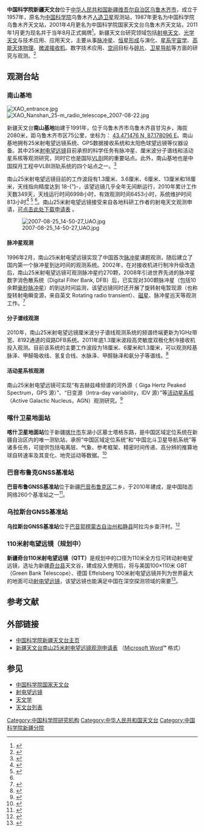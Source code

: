 {{Infobox observatory
|name = 中国科学院新疆天文台
|organization = [[中国科学院|中国科学院]]
|code = N87
|image  = XAO-Building.jpg
|caption = XAO Office Building
|image_size   = 250px
|map_type     = China Xinjiang Northern
|map_relief   = 
|map_size     = 250
|map_caption  = 在中國新疆的位置
|map_dot_label = 新疆天文台
|motto        = 
|extinction   = 
|type         = 
|status       = 
|purpose      =
|location = {{PRC}}[[新疆维吾尔自治区|新疆维吾尔自治区]][[乌鲁木齐市|乌鲁木齐市]]
|coords = {{coord|43|51|52.00|N|87|34|8.62|E|display=inline,title}}
|region_served =
|membership   = 
|language     =
|main_organ   = 
|affiliations = [[中国科学院国家天文台|中国科学院国家天文台]]
|num_staff    = 
|num_volunteers =
|budget       = 
|website      = http://www.xao.ac.cn/
|remarks      =
}}

'''中国科学院新疆天文台'''位于[[中华人民共和国|中华人民共和国]][[新疆维吾尔自治区|新疆维吾尔自治区]][[乌鲁木齐市|乌鲁木齐市]]，成立于1957年，原名为[[中国科学院|中国科学院]]乌鲁木齐[[人造卫星|人造卫星]]观测站，1987年更名为中国科学院乌鲁木齐天文站，2001年4月更名为中国科学院国家天文台乌鲁木齐天文站，2011年1月更为现名并于当年8月正式揭牌<ref name="xao_named">{{cite web |title = 新疆天文台更名揭牌 |url = http://www.xao.cas.cn/xwzx/tpxw/201108/t20110829_3329035.html |publisher = 中国科学院新疆天文台 |accessdate = 2011-08-29 |archive-date = 2020-05-25 |archive-url = https://web.archive.org/web/20200525122706/http://www.xao.cas.cn/xwzx/tpxw/201108/t20110829_3329035.html |dead-url = no }}</ref>。新疆天文台研究领域包括[[射电天文|射电天文]]、[[光学天文|光学天文]]与技术应用、应用天文，主要从事[[脉冲星|脉冲星]]、[[恒星形成|恒星形成]]与演化、[[星系|星系]][[宇宙学|宇宙学]]、[[高能|高能]][[天体物理|天体物理]]、[[微波|微波]][[接收机|接收机]]、数字技术应用、[[空间|空间]]目标与[[太空垃圾|碎片]]、[[卫星导航系统|卫星导航]]等方面的研究与观测。<ref name="xao_intro">{{cite web|title = 中国科学院新疆天文台简介|url = http://www.xao.ac.cn/jggk/wzjj/|publisher = 中国科学院新疆天文台|accessdate = 2013-09-29|archive-date = 2021-01-07|archive-url = https://web.archive.org/web/20210107184810/http://www.xao.ac.cn/jggk/wzjj/|dead-url = no}}</ref>

==观测台站==
===南山基地===
[[File:XAO_entrance.jpg|thumb]]
[[File:XAO_Nanshan_25-m_radio_telescope_2007-08-22.jpg|thumb]]

新疆天文台'''南山基地'''始建于1991年，位于乌鲁木齐市乌鲁木齐县甘沟乡，海拔2080米，距乌鲁木齐市区75公里，坐标为： [https://maps.google.com/maps?q=43.471476+N,87.178096+E&ll=43.471476,87.178096&spn=0.001131,0.002411&sll=39.938884,116.397459&sspn=0.611751,1.234589&t=h&z=19&iwloc=near 43.471476 N, 87.178096 E]。南山基地拥有25米射电望远镜系统、GPS数据接收系统和太阳色球望远镜等仪器设备。其中25米[[射电望远镜|射电望远镜]]目前承担的科学任务有脉冲星、厘米波分子谱线和活动星系核等观测研究，同时它也是国际[[VLBI|VLBI]]网的重要站点。此外，南山基地也是中国探月工程中VLBI测轨系统的四个站点之一。<ref name="nanshan">{{cite web | title = 南山天文观测基地 | url = http://www.xao.ac.cn/jgsz/ywtz/nsjd/ | publisher = 中国科学院新疆天文台 | accessdate = 2013-09-29 | archive-date = 2021-02-18 | archive-url = https://web.archive.org/web/20210218050401/http://www.xao.ac.cn/jgsz/ywtz/nsjd/ | dead-url = no }}</ref>

南山25米射电望远镜目前的工作波段有1.3厘米、3.6厘米、6厘米、13厘米和18厘米，天线指向精度达到 18-{”}-，该望远镜几乎全年无间断运行，2010年累计工作天数349天，天线运行时间6998小时，有效观测时间6453小时，系统维护时间813小时<ref name="nanshan25m-report">{{cite web | title = 新疆天文台 25 米射电望远镜技术报告 | url = http://www.xao.ac.cn/kycg/jsbg/201307/P020130725649484285236.pdf | publisher = 中国科学院新疆天文台 | author = 刘祥，宋华刚，陈晨雨 | accessdate = 2007-09-10 | archive-date = 2016-03-04 | archive-url = https://web.archive.org/web/20160304115838/http://www.xao.ac.cn/kycg/jsbg/201307/P020130725649484285236.pdf | dead-url = no }}</ref> <ref name="nanshan25m">{{cite web | title = 南山25米射电望远镜2010年工作情况 | url = http://www.xao.ac.cn/xwzx/kydt/201101/t20110110_3057425.html | publisher = 中国科学院新疆天文台 | author = 张华 | accessdate = 2011-01-10 | archive-date = 2020-01-13 | archive-url = https://web.archive.org/web/20200113063635/http://www.xao.ac.cn/xwzx/kydt/201101/t20110110_3057425.html | dead-url = no }}</ref> <ref name="nanshan25m-mol" />。南山25米射电望远镜接受来自各地科研工作者的射电天文观测申请，[http://www.xao.ac.cn/gcsq/gcsq1/201206/P020120618345683919564.doc 可点击此处下载申请表] {{Wayback|url=http://www.xao.ac.cn/gcsq/gcsq1/201206/P020120618345683919564.doc |date=20160304120900 }}。

[[File:2007-08-25_14-50-27_UAO.jpg|thumb]]

====脉冲星观测====
1996年2月，南山25米射电望远镜实现了中国首次[[脉冲星|脉冲星]]课题观测，随后建立了国内第一个脉冲星到达时间的观测系统。2002年，在对接收机进行制冷升级改造后，南山25米射电望远镜可观测脉冲星约270颗，2008年引进世界先进的脉冲星数字消色散系统（Digital Filter Bank, DFB）后，已实现对300颗脉冲星（包括10余颗[[毫秒脉冲星|毫秒脉冲星]]）的到达时间监测，该望远镜同时还开展了旋转射电暂现源（也称旋转射电瞬变源，来自英文 Rotating radio transient）、[[磁星|磁星]]、脉冲星巡天等观测工作。<ref name="nanshan-pulsar">{{cite web | title = 脉冲星观测研究 | url = http://www.xao.ac.cn/xwzx/kyzt/201010/t20101015_2987591.html | publisher = 中国科学院新疆天文台 | accessdate = 2010-06-12 | archive-date = 2020-05-25 | archive-url = https://web.archive.org/web/20200525122740/http://www.xao.ac.cn/xwzx/kyzt/201010/t20101015_2987591.html | dead-url = no }}</ref>

====分子谱线观测====
2010年，南山25米射电望远镜厘米波分子谱线观测系统的频谱终端更新为1GHz带宽、8192通道的双路DFB系统。2011年底1.3厘米波段高灵敏度双极化制冷接收机投入观测。目前该系统的主要工作波段为18厘米、6厘米和1.3厘米，可以观测羟基脉泽、甲醛吸收线、氢复合线、水脉泽、甲醇脉泽和氨分子等谱线。<ref name="nanshan25m-mol">{{cite web | title = 恒星形成与演化 | url = http://www.xao.ac.cn/xwzx/kyzt/201010/t20101015_2987589.html | publisher = 中国科学院新疆天文台 | accessdate = 2010-06-12 | archive-date = 2019-03-26 | archive-url = https://web.archive.org/web/20190326172057/http://www.xao.ac.cn/xwzx/kyzt/201010/t20101015_2987589.html | dead-url = no }}</ref>

====活动星系核观测====
南山25米射电望远镜可实现“有吉赫兹峰频谱的河外源（ Giga Hertz Peaked Spectrum，GPS 源）”、“日变源（Intra-day variability，IDV 源）”等[[活动星系核|活动星系核]]（Active Galactic Nucleus，AGN）观测研究。<ref name="nanshan25m-agn">{{cite web | title = 活动星系核 | url = http://www.xao.ac.cn/xwzx/kyzt/201301/t20130125_3757146.html | publisher = 中国科学院新疆天文台 | accessdate = 2013-01-25 | archive-date = 2018-12-26 | archive-url = https://web.archive.org/web/20181226005704/http://xao.ac.cn/xwzx/kyzt/201301/t20130125_3757146.html | dead-url = no }}</ref>

=== 喀什卫星地面站 ===
'''喀什卫星地面站'''位于新疆[[喀什市|喀什市]]东湖小区墓士塔格东路，是中国区域定位系统在新疆自治区内的唯一测轨站，承担“中国区域定位系统”和“中国北斗卫星导航系统”等诸多任务，可提供包括电离层、气象、参考框架、精密时间传递、高分辨的推算地球自转速率及其变化、地壳运动等数据。<ref name="kashi">{{cite web | title = 喀什卫星地面站简介 | url = http://www.xao.ac.cn/jgsz/ywtz/ksz/ | publisher = 中国科学院新疆天文台 | accessdate = 2013-09-29 | archive-date = 2021-01-09 | archive-url = https://web.archive.org/web/20210109165842/http://www.xao.ac.cn/jgsz/ywtz/ksz/ | dead-url = no }}</ref>

=== 巴音布鲁克GNSS基准站 ===
'''巴音布鲁GNSS基准站'''位于新疆[[巴音布鲁克区|巴音布鲁克区]]二乡，于2010年建成，是中国陆态网络260个基准站之一<ref>{{cite web | title = 巴音布鲁克GNSS基准站简介 | url = http://www.xao.ac.cn/jgsz/ywtz/byblk/ | publisher = 中国科学院新疆天文台 | accessdate = 2013-09-29 | archive-date = 2018-08-13 | archive-url = https://web.archive.org/web/20180813140340/http://xao.ac.cn/jgsz/ywtz/byblk/ | dead-url = no }}</ref>。

===乌拉斯台GNSS基准站===
'''乌拉斯台GNSS基准站'''位于[[巴音郭楞蒙古自治州|巴音郭楞蒙古自治州]][[和静县|和静县]]阿拉沟乡查汗村。<ref>{{cite web |title = 乌拉斯台GNSS基准站简介 |url = http://www.xao.ac.cn/jgsz/ywtz/wlstz/ |publisher = 中国科学院新疆天文台 |accessdate = 2013-09-29 |archive-date = 2018-08-13 |archive-url = https://web.archive.org/web/20180813164337/http://xao.ac.cn/jgsz/ywtz/wlstz/ |dead-url = no }}</ref>

===110米射电望远镜（规划中）===
'''新疆奇台110米射电望远镜（QTT）'''是规划中的口径为110米全方位可转动射电望远镜，选址为新疆[[奇台县|奇台县]]天文谷，建成投入使用后，将与美国100×110米 GBT（Green Bank Telescope）、德国 Effelsberg 100米射电望远镜并列为世界最大的地面可动[[射电望远镜|射电望远镜]]，该望远镜也能满足中国在深空探测领域的需要<ref name="qitai">{{cite web |title = 新疆110米射电望远镜项目网站 |url = http://qtt.xao.cas.cn/ |publisher = 中国科学院新疆天文台 |accessdate = 2013-09-29 |archive-date = 2020-10-30 |archive-url = https://web.archive.org/web/20201030093435/http://qtt.xao.cas.cn/ |dead-url = no }}</ref>。

== 参考文献 ==
{{Reflist|32em}}

== 外部链接 ==
{{Commons category|Xinjiang Astronomical Observatory}}
* [http://www.xao.ac.cn/ 中国科学院新疆天文台主页] {{Wayback|url=http://www.xao.ac.cn/ |date=20210308044412 }}
* [http://www.xao.ac.cn/gcsq/gcsq1/201206/P020120618345683919564.doc 新疆天文台南山25米射电望远镜观测申请表] {{Wayback|url=http://www.xao.ac.cn/gcsq/gcsq1/201206/P020120618345683919564.doc |date=20160304120900 }}（[[Microsoft_Word|Microsoft Word]]'''™''' 格式）

== 参见 ==
{{Portal box|中华人民共和国|新疆|天文学}}
* [[中国科学院国家天文台|中国科学院国家天文台]]
* [[射电望远镜|射电望远镜]]
* [[天文学|天文学]]
* [[天文台列表|天文台列表]]

[[Category:中国科学院研究机构|Category:中国科学院研究机构]]
[[Category:中华人民共和国天文台|Category:中华人民共和国天文台]]
[[Category:中国科学院新疆分院|Category:中国科学院新疆分院]]